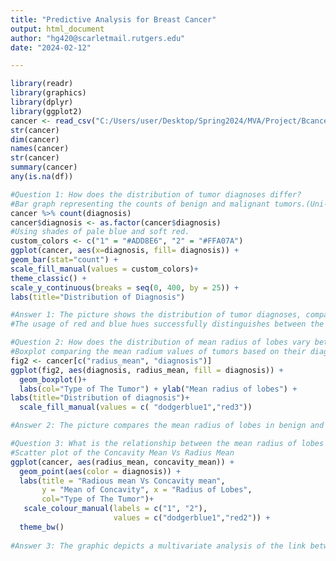 ---
title: "Predictive Analysis for Breast Cancer"
output: html_document  
author: "hg420@scarletmail.rutgers.edu"
date: "2024-02-12"

---
```{r}
library(readr)
library(graphics)
library(dplyr)
library(ggplot2)
cancer <- read_csv("C:/Users/user/Desktop/Spring2024/MVA/Project/Bcancer.csv")
str(cancer)
dim(cancer)
names(cancer)
str(cancer)
summary(cancer)
any(is.na(df))
```

```{r}
#Question 1: How does the distribution of tumor diagnoses differ?
#Bar graph representing the counts of benign and malignant tumors.(Uni-variate)
cancer %>% count(diagnosis)
cancer$diagnosis <- as.factor(cancer$diagnosis)
#Using shades of pale blue and soft red.
custom_colors <- c("1" = "#ADD8E6", "2" = "#FFA07A")  
ggplot(cancer, aes(x=diagnosis, fill= diagnosis)) +
geom_bar(stat="count") +
scale_fill_manual(values = custom_colors)+
theme_classic() +
scale_y_continuous(breaks = seq(0, 400, by = 25)) +
labs(title="Distribution of Diagnosis")

#Answer 1: The picture shows the distribution of tumor diagnoses, comparing the number of benign and malignant tumors.The bar graph shows that there are more cases of benign tumors (pale blue) around 350+ than malignant tumors (denoted in soft red) around 220+ .The number of benign tumors appears to be significantly higher than that of malignant tumors, implying a potentially higher prevalence of benign instances in the dataset.
#The usage of red and blue hues successfully distinguishes between the two tumor kinds, making the picture easy to understand.The y-axis labels clearly indicate the count intervals, which aids in comprehending the relative frequency of tumor diagnosis.
```


```{r} 
#Question 2: How does the distribution of mean radius of lobes vary between benign and malignant tumors?
#Boxplot comparing the mean radium values of tumors based on their diagnosis.(Bi-variate)
fig2 <- cancer[c("radius_mean", "diagnosis")]
ggplot(fig2, aes(diagnosis, radius_mean, fill = diagnosis)) + 
  geom_boxplot()+
  labs(col="Type of The Tumor") + ylab("Mean radius of lobes") +
labs(title="Distribution of diagnosis")+
  scale_fill_manual(values = c( "dodgerblue1","red3")) 

#Answer 2: The picture compares the mean radius of lobes in benign and malignant tumors.The boxplot depicts the central tendency, distribution, and skewness of mean radius values for each tumor type. We see that the median radius mean of malignant tumors (shown in red) appears to be higher than that of benign tumors (shown in dodger blue). Malignant tumors have higher variability in mean radius values, as seen by a larger interquartile range and the presence of more outliers than benign tumors. The difference in median radius mean and variability between benign and malignant tumors shows that the two categories may have different tumor sizes and structures. The color scheme efficiently separates benign and malignant tumors, making the plot easier to interpret. Overall, the display provides useful insights into the distribution of mean lobe radius across various tumor diagnoses, indicating potential variances that may indicate malignant features.

```
 
```{r}
  
#Question 3: What is the relationship between the mean radius of lobes and the mean of concavity in tumors? How does this relationship vary between benign and malignant tumors (Multi variate)
#Scatter plot of the Concavity Mean Vs Radius Mean
ggplot(cancer, aes(radius_mean, concavity_mean)) +
  geom_point(aes(color = diagnosis)) +
  labs(title = "Radious mean Vs Concavity mean",
       y = "Mean of Concavity", x = "Radius of Lobes",
       col="Type of The Tumor")+
   scale_colour_manual(labels = c("1", "2"),
                       values = c("dodgerblue1","red2")) +
  theme_bw()
  
#Answer 3: The graphic depicts a multivariate analysis of the link between the mean radius of lobes and the mean concavity in tumors, taking into account the tumor diagnosis. Each point on the scatter plot represents a tumor, and its position is defined by the x-axis mean radius of lobes and the y-axis mean concavity values. We see a general pattern in which tumors with larger mean radius of lobes have greater levels of concavity, indicating a positive link between these two factors.The scatter plot is color-coded according to tumor diagnosis (benign or malignant), allowing us to visually distinguish between the two types.Malignant tumors (shown in red) appear to occupy locations with a higher mean radius of lobes and concavity than benign tumors (shown in dodger blue), indicating that the two diagnoses may have distinct tumor features. The color scheme efficiently distinguishes between benign and malignant tumors, making the plot easier to understand. Overall, the visualization sheds light on the relationship between the mean radius of lobes and the mean concavity in tumors, showing potential variations between benign and malignant tumours.
```


  







